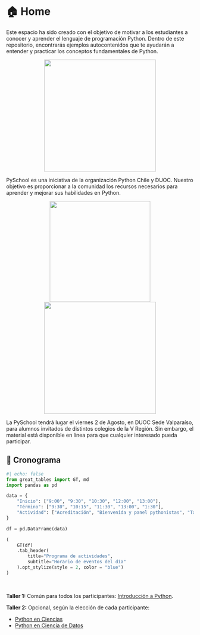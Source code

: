 # 🏠 Home

Este espacio ha sido creado con el objetivo de motivar a los estudiantes a conocer y aprender el lenguaje de programación Python. Dentro de este repositorio, encontrarás ejemplos autocontenidos que te ayudarán a entender y practicar los conceptos fundamentales de Python.

<center>
<img src="./images/cover.png" width="300">
</center>

PySchool es una iniciativa de la organización Python Chile y DUOC. Nuestro objetivo es proporcionar a la comunidad los recursos necesarios para aprender y mejorar sus habilidades en Python.

<center>
<img src="./images/pythonchile.png" width="270">
<img src="./images/DUOC_1.png" width="300">
</center>

La PySchool tendrá lugar el viernes 2 de Agosto, en DUOC Sede Valparaíso, para alumnos invitados de distintos colegios de la V Región. Sin embargo, el material está disponible en línea para que cualquier interesado pueda participar.

## 📅 Cronograma

```python
#| echo: false
from great_tables import GT, md
import pandas as pd

data = {
    "Inicio": ["9:00", "9:30", "10:30", "12:00", "13:00"],
    "Término": ["9:30", "10:15", "11:30", "13:00", "1:30"],
    "Actividad": ["Acreditación", "Bienvenida y panel pythonistas", "Taller 1", "Taller 2", "Cierre"]
}

df = pd.DataFrame(data)

(
    GT(df)
    .tab_header(
        title="Programa de actividades",
        subtitle="Horario de eventos del día"
    ).opt_stylize(style = 2, color = "blue")
)
```
<br>

**Taller 1:** Común para todos los participantes: [Introducción a Python](./talleres/taller_1.html).

**Taller 2:** Opcional, según la elección de cada participante:

- [Python en Ciencias](./talleres/taller_2.html)
- [Python en Ciencia de Datos](./talleres/taller_3.qmd.html)


